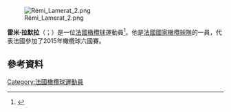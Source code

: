 [[File:Rémi_Lamerat_2.png|thumb]]

'''雷米·拉默拉'''（{{lang-fr|Rémi Lamerat}}；{{bd|1990年|1月14日}}）是一位[[法國|法國]][[橄欖球|橄欖球]]運動員<ref>{{cite web|title=Rémi Lamerat Profile|url=http://www.itsrugby.co.uk/joueur-15191.html|publisher=Itsrugby.co.uk|accessdate=4 December 2012|archive-date=2016-03-04|archive-url=https://web.archive.org/web/20160304063125/http://www.itsrugby.co.uk/joueur-15191.html|dead-url=no}}</ref>。他是[[法國國家橄欖球隊|法國國家橄欖球隊]]的一員，代表法國參加了2015年橄欖球六國賽。

==參考資料==
{{Reflist}}
[[Category:法國橄欖球運動員|Category:法國橄欖球運動員]]